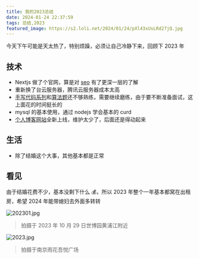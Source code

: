```yaml
---
title: 我的2023总结
date: 2024-01-24 22:37:59
tags: 总结,2023
featured_image: https://s2.loli.net/2024/01/24/pXl43xUsLRd27jQ.jpg
---
```


今天下午可能是天太热了，特别烦躁，必须让自己冷静下来，回顾下 2023 年

## 技术

- Nextjs 做了个官网，算是对 [seo](https://www.qijizuopin.com/) 有了更深一层的了解
- 重新换了台云服务器，腾讯云服务器成本太高
- [手写代码系列](http://learn.bythewayer.com/interview/experiences/13202307handwriting)和[算法题](http://learn.bythewayer.com/interview/experiences/21leetcode-a)还不够熟练，需要继续磨练，由于要不断准备面试，这上面花的时间挺长的
- mysql 的基本使用，通过 nodejs 学会基本的 curd
- [个人博客网站](https://bythewayer.com/)全新上线，维护太少了，后面还是得动起来

## 生活

- 除了结婚这个大事，其他基本都是正常

## 看见

由于结婚花费不少，基本没剩下什么 💰，所以 2023 年整个一年基本都窝在出租房，希望 2024 年能带媳妇去外面多转转

![202301.jpg](https://s2.loli.net/2024/01/24/pXl43xUsLRd27jQ.jpg)

> 拍摄于 2023 年 10 月 29 日世博园黄浦江附近

![2023.jpg](https://s2.loli.net/2024/01/24/Tv5e6tHlCPsQrFq.jpg)

> 拍摄于南京雨花吾悦广场
